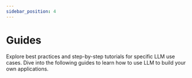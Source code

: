 ```yaml
---
sidebar_position: 4
---
```


# Guides

Explore best practices and step-by-step tutorials for specific LLM use cases.
Dive into the following guides to learn how to use LLM to build your own applications.

<DocCardList />